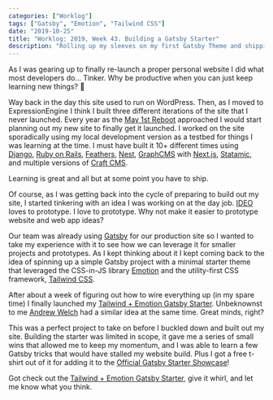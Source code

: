 ```yaml
---
categories: ["Worklog"]
tags: ["Gatsby", "Emotion", "Tailwind CSS"]
date: "2019-10-25"
title: "Worklog: 2019, Week 43. Building a Gatsby Starter"
description: "Rolling up my sleeves on my first Gatsby Theme and shipping my first win."
---
```


As I was gearing up to finally re-launch a proper personal website I did what most developers do... Tinker. Why be productive when you can just keep learning new things? 😬

Way back in the day this site used to run on WordPress. Then, as I moved to ExpressionEngine I think I built three different iterations of the site that I never launched. Every year as the [May 1st Reboot](https://www.may1reboot.com/) approached I would start planning out my new site to finally get it launched. I worked on the site sporadically using my local development version as a testbed for things I was learning at the time. I must have built it 10+ different times using [Django](https://www.djangoproject.com), [Ruby on Rails](https://rubyonrails.org), [Feathers](https://feathersjs.com), [Nest](https://nestjs.com), [GraphCMS](https://graphcms.com) with [Next.js](https://nextjs.org), [Statamic](https://statamic.com), and multiple versions of [Craft CMS](https://craftcms.com).

Learning is great and all but at some point you have to ship.

Of course, as I was getting back into the cycle of preparing to build out my site, I started tinkering with an idea I was working on at the day job. [IDEO](https://www.ideo.com) loves to prototype. I love to prototype. Why not make it easier to prototype website and web app ideas?

Our team was already using [Gatsby](https://www.gatsbyjs.org) for our production site so I wanted to take my experience with it to see how we can leverage it for smaller projects and prototypes. As I kept thinking about it I kept coming back to the idea of spinning up a simple Gatsby project with a minimal starter theme that leveraged the CSS-in-JS library [Emotion](https://emotion.sh) and the utility-first CSS framework, [Tailwind CSS](https://tailwindcss.com).

After about a week of figuring out how to wire everything up (in my spare time) I finally launched my [Tailwind + Emotion Gatsby Starter](https://github.com/pauloelias/gatsby-tailwind-emotion-starter). Unbeknownst to me [Andrew Welch](https://nystudio107.com/blog/using-tailwind-css-with-gatsby-react-emotion-styled-components) had a similar idea at the same time. Great minds, right?

This was a perfect project to take on before I buckled down and built out my site. Building the starter was limited in scope, it gave me a series of small wins that allowed me to keep my momentum, and I was able to learn a few Gatsby tricks that would have stalled my website build. Plus I got a free t-shirt out of it for adding it to the [Official Gatsby Starter Showcase](https://www.gatsbyjs.org/starters/pauloelias/gatsby-tailwind-emotion-starter/)!

Got check out the [Tailwind + Emotion Gatsby Starter](https://github.com/pauloelias/gatsby-tailwind-emotion-starter), give it whirl, and let me know what you think.
